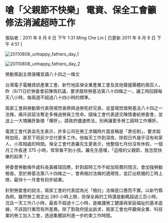 # 嗆「父親節不快樂」 電資、保全工會籲修法消滅超時工作

張貼者：2011 年 8 月 8 日 下午 1:31 Ming Che Lin [ 已更新 2011 年 8 月 8 日 下午 4:51 ]

![20110808_unhappy_fathers_day_1](/images/20110808_unhappy_fathers_day_1.jpg)

![20110808_unhappy_fathers_day_2](/images/20110808_unhappy_fathers_day_2.jpg)

勞動黨副主席唐曙宣讀八十四之一條文

台灣電子電機資訊產業工會、新竹地區保全業產業工會及其他聲援團體約兩百人，昨（8/7)日於勞委會前陳情抗議，要求廢除勞基法第八十四條之一，讓工時回歸每天八小時，每兩週不超過八十四小時的標準。

兩家工會與勞動黨代表現場焚香祭拜過勞死好兄弟，並當場焚燒勞基法八十四之一法條，痛斥該惡法奪走多條過勞員工性命。隨後工會代表遞交陳情書給勞委會，並送上一大塊豬肝象徵「爆肝」，請政府儘速修法，別再讓更多勞工超時工作爆肝。

電資工會代表梁先生表示，許多公司在勞工求職時片面宣稱是「責任制」，要求超時加班，甚至下班前夕交付更多工作。他每天工作到深夜，除假日外幾乎沒有和家人、小孩相處的時間。保全工會代表羅先生更表示，他整個七月份沒有休假，一個月工作長達 375 小時，常常看不到小孩。羅先生感嘆，「這樣的父親節，我怎麼快樂的起來？」

勞委會勞動條件處科長黃維琛回應，針對超時工作不給加班費的情況，會加強勞動檢查。至於勞基法第八十四條之一，會再檢討法條的適用性，並訂出核備的工時上限，最快十一月會有初步結果。

針對勞委會的說法，兩家工會的代表認為光「檢討」法條是口惠而不實。以新竹縣為例，雖然勞工局定出 280 小時上限，但保全員的工時還是動輒超過三百小時。況且一天工作八小時，最長不超過十二小時，是維護勞工健康與家庭福祉的基本底線，不該因行業而有所差異。除了對政府提出訴求，兩家工會也呼籲保全業、科技業的勞工加入工會，透過集體談判進一步約束工作時間。
